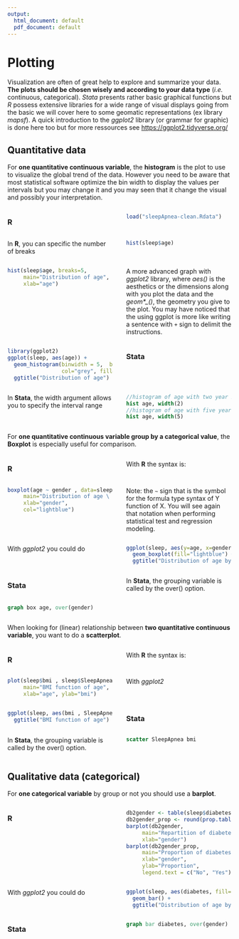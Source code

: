 ```yaml
---
output:
  html_document: default
  pdf_document: default
---
```


# Plotting

Visualization are often of great help to explore and summarize your data. **The plots should be chosen wisely and according to your data type** (*i.e.* continuous, categorical). *Stata* presents rather basic graphical functions but *R* possess extensive libraries for a wide range of visual displays going from the basic we will cover here to some geomatic representations (ex library *mapsf*). A quick introduction to the *ggplot2* library (or grammar for graphic) is done here too but for more ressources see [https://ggplot2.tidyverse.org/](https://ggplot2.tidyverse.org/) 

## Quantitative data

For **one quantitative continuous variable**, the **histogram** is the plot to use to visualize the global trend of the data. However you need to be aware that most statistical software optimize the bin width to display the values per intervals but you may change it and you may seen that it change the visual and possibly your interpretation.

::::{style="display: grid; grid-template-columns: 1fr 1fr; grid-column-gap: 30px;"}
:::{}
### R{-}
```r
load("sleepApnea-clean.Rdata")
```

In **R**, you can specific the number of breaks
```r
hist(sleep$age)
```

```r
hist(sleep$age, breaks=5, 
     main="Distribution of age",
     xlab="age")
```

A more advanced graph with *ggplot2* library, where *aes()* is the aesthetics or the dimensions along with you plot the data and the *geom\*\_()*, the geometry you give to the plot. You may have noticed that the using ggplot is more like writing a sentence with `+` sign to delimit the instructions.
```r
library(ggplot2)
ggplot(sleep, aes(age)) + 
  geom_histogram(binwidth = 5,  boundary=TRUE,
                 col="grey", fill="lightblue") +
  ggtitle("Distribution of age")
```
:::

:::{}
### Stata{-}

In **Stata**, the width argument allows you to specify the interval range
```stata
//histogram of age with two year intervals
hist age, width(2)
//histogram of age with five year intervals
hist age, width(5)
```

:::
::::

For **one quantitative continuous variable group by a categorical value**, the **Boxplot** is especially useful for comparison.

::::{style="display: grid; grid-template-columns: 1fr 1fr; grid-column-gap: 30px;"}
:::{}
### R{-}
With **R** the syntax is:
```r
boxplot(age ~ gender , data=sleep, 
     main="Distribution of age \ by gender",
     xlab="gender",
     col="lightblue")
```

Note:  the `~` sign that is the symbol for the formula type syntax of Y function of X. You will see again that notation when performing statistical test and regression modeling. 

With *ggplot2* you could do
```r
ggplot(sleep, aes(y=age, x=gender)) + 
  geom_boxplot(fill="lightblue") +
  ggtitle("Distribution of age by gender")
```
:::

:::{}
### Stata{-}
In **Stata**, the grouping variable is called by the over() option.
```stata
graph box age, over(gender)
```
:::
::::

When looking for (linear) relationship between **two quantitative continuous variable**, you want to do a **scatterplot**.

::::{style="display: grid; grid-template-columns: 1fr 1fr; grid-column-gap: 30px;"}
:::{}
### R{-}
With **R** the syntax is:
```r
plot(sleep$bmi , sleep$SleepApnea, 
     main="BMI function of age",
     xlab="age", ylab="bmi")
```

With *ggplot2*
```r
ggplot(sleep, aes(bmi , SleepApnea)) + geom_point()+
  ggtitle("BMI function of age")
```
:::

:::{}
### Stata{-}
In **Stata**, the grouping variable is called by the over() option.
```stata
scatter SleepApnea bmi
```
:::
::::

## Qualitative data (categorical)

For **one categorical variable** by group or not you should use a **barplot**.

::::{style="display: grid; grid-template-columns: 1fr 1fr; grid-column-gap: 30px;"}
:::{}
### R{-}
```r
db2gender <- table(sleep$diabetes, sleep$gender)
db2gender_prop <- round(prop.table(db2gender,margin=2)*100,2)
barplot(db2gender, 
     main="Repartition of diabetes",
     xlab="gender")
barplot(db2gender_prop, 
     main="Proportion of diabetes by gender",
     xlab="gender",
     ylab="Proportion", 
     legend.text = c("No", "Yes"))
```

With *ggplot2* you could do
```r
ggplot(sleep, aes(diabetes, fill=gender)) + 
  geom_bar() +
  ggtitle("Distribution of age by gender")
```

:::

:::{}
### Stata{-}
```stata
graph bar diabetes, over(gender)
```
:::
::::

